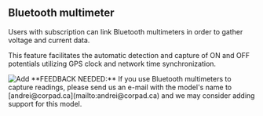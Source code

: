 
## Bluetooth multimeter

Users with subscription can link Bluetooth multimeters in order to gather voltage and current data.

This feature facilitates the automatic detection and capture of ON and OFF potentials utilizing GPS clock and network time synchronization.

<ImageView>
  <Image src="/images/multimeter/9.1.png" alt="Add" width={300} height={300} />
</ImageView>

<Callout>
  **FEEDBACK NEEDED:** If you use Bluetooth multimeters to capture readings,
  please send us an e-mail with the model's name to
  [andrei@corpad.ca](mailto:andrei@corpad.ca) and we may consider adding support
  for this model.
</Callout>
